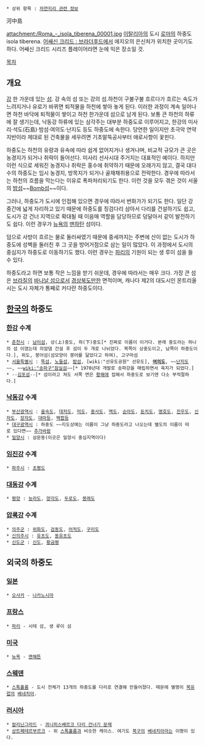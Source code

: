  * 상위 항목 : [[자연지리 관련 정보]]

河中島

attachment:/Roma_-_isola_tiberena_00001.jpg
[[이탈리아]]의 도시 [[로마]]의 하중도 isola tiberena. [[어쌔신 크리드 : 브라더후드]]에서 에지오의 은신처가 위치한 곳이기도 하다. 어쌔신 크리드 시리즈 플레이어라면 눈에 익은 장소일 것. 

[[목차]]
== 개요 ==
[[강]] 한 가운데 있는 [[섬]]. 강 속의 섬 또는 강의 섬.하천이 구불구불 흐르다가 흐르는 속도가 느려지거나 유로가 바뀌면 퇴적물을 하천에 쌓아 놓게 된다. 이러한 과정이 계속 일어나면 하천 바닥에 퇴적물이 쌓이고 하천 한가운데 섬으로 남게 된다. 보통 큰 하천의 하류에 잘 생기는데, 낙동강 하류에 있는 삼각주는 대부분 하중도로 이루어지고, 한강의 미사리·석도(石島)·밤섬·여의도·난지도 등도 하중도에 속한다. 당연한 일이지만 초극악 연약지반이라 제대로 된 건축물을 세우려면 기초말뚝공사부터 애로사항이 꽃핀다.

하중도는 하천의 유량과 유속에 따라 쉽게 없어지거나 생겨나며, 비교적 규모가 큰 곳은 농경지가 되거나 취락이 들어선다. 미사리 선사시대 주거지는 대표적인 예이다. 하지만 이런 식으로 세워진 농경지나 취락은 홍수에 취약하기 때문에 오래가지 않고, 결국 대다수의 하중도는 임시 농경지, 방목지가 되거나 골재채취용으로 전락한다. 경우에 따라서는 하천의 흐름을 막는다는 이유로 폭파처리되기도 한다. 이런 것을 모두 겪은 것이 서울의 [[밤섬]]~~[[폭탄|Bomb]]섬~~이다.

그러나, 하중도가 도시에 인접해 있으면 경우에 따라서 번화가가 되기도 한다. 일단 강 중간에 넓게 자리하고 있기 때문에 하중도를 징검다리 삼아서 다리를 건설하기도 쉽고, 도시가 강 건너 지역으로 확대될 때 이음매 역할을 담당하므로 덩달아서 같이 발전하기도 쉽다. 이런 경우가 [[뉴욕]]의 [[맨하탄]] 섬이다. 

덤으로 사방이 흐르는 물로 둘러싸였기 때문에 중세까지는 주변에 산이 없는 도시가 하중도에 성벽을 둘러친 후 그 곳을 방어거점으로 삼는 일이 많았다. 이 과정에서 도시의 중심지가 하중도로 이동하기도 했다. 이런 경우는 [[파리]]의 기원이 되는 생 루이 섬을 들 수 있다.

하중도라고 하면 보통 작은 느낌을 받기 쉬운데, 경우에 따라서는 매우 크다. 가장 큰 섬은 [[브라질]]의 [[바나날 섬]]으로서 [[경상북도]]만한 면적이며, 캐나다 제2의 대도시인 몬트리올 시는 도시 자체가 통째로 커다란 하중도이다.

== [[한국의]] 하중도 ==
=== [[한강]] 수계 ===
 * [[춘천시]] : [[남이섬]], 상(上)중도, 하(下)중도[* 진짜로 이름이 이거다. 본래 중도라는 하나의 섬 이였는데 의암댐 건설 후 섬이 두 개로 나뉘었다. 북쪽이 상중도이고, 남쪽이 하중도이다.], 위도, 붕어섬(섬모양이 붕어를 닮았다고 하여), 고구마섬
 * [[서울특별시]] : [[뚝섬]], [[노들섬]], [[밤섬]], [wiki:"선유도공원" 선유도], '''[[여의도]]''', ~~[[난지도]]~~, ~~[[wiki:"송파구"잠실섬]]~~[* 1970년대 개발로 송파강을 매립하면서 육지가 되었다.]
 * --[[김포섬]]--[* 섬이라고 쳐도 서쪽 면은 [[황해]]에 접해서 하중도로 보기엔 다소 부적절하다.]
=== [[낙동강]] 수계 ===
 * [[부산광역시]] : [[을숙도]], [[대저도]], [[덕도]], [[중사도]], [[맥도]], [[순아도]], [[둔치도]], [[명호도]], [[진우도]], [[신자도]], [[장자도]], [[대마등]], [[백합등]]
 * [[대구광역시]] : 하중도 ~~지도상에는 이름이 그냥 하중도라고 나오는데 별도의 이름이 따로 있다면~~ [[추가바람]]
 * [[밀양시]] : 삼문동(이곳은 밀양시 중심지역이다)
=== [[임진강]] 수계 ===
 * [[파주시]] : [[초평도]]
=== [[대동강]] 수계 ===
 * [[평양]] : [[능라도]], [[양각도]], [[두로도]], [[봉래도]]

=== [[압록강]] 수계 ===
 * [[의주군]] : [[위화도]], [[검동도]], [[어적도]], [[구리도]]
 * [[신의주시]] : [[유초도]], [[동유초도]]
 * [[신도군]] : [[신도]], [[황금평]]

== 외국의 하중도 ==
=== [[일본]] ===
 * [[오사카]] - [[나카노시마]]
=== [[프랑스]] ===
 * [[파리]] - 시테 섬, 생 루이 섬
=== [[미국]] ===
 * [[뉴욕]] - [[맨해튼]]
=== [[스웨덴]] ===
 * [[스톡홀름]] - 도시 전체가 13개의 하중도를 다리로 연결해 만들어졌다. 때문에 별명이 [[북유럽]]의 [[베네치아]].
=== [[러시아]] ===
 * [[칼리닌그라드]] - [[쾨니히스베르크 다리 건너기 문제]]
 * [[상트페테르부르크]] - 위 [[스톡홀름]]과 비슷한 케이스. 여기도 [[북구]]의 [[베네치아]]라는 이명이 있다.
